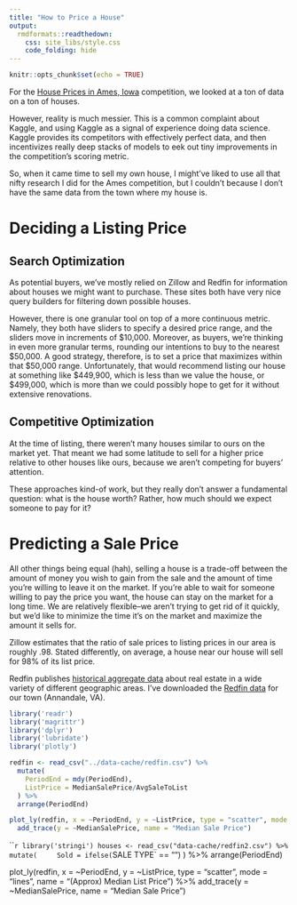 ```yaml
---
title: "How to Price a House"
output:
  rmdformats::readthedown:
    css: site_libs/style.css
    code_folding: hide
---
```


```r
knitr::opts_chunk$set(echo = TRUE)
```

For the [House Prices in Ames, Iowa](http://anthony.boyles.cc/portfolio/HousePricesInAmesIowa.html) competition, we looked at a ton of data on a ton of houses.

However, reality is much messier. This is a common complaint about Kaggle, and using Kaggle as a signal of experience doing data science. Kaggle provides its competitors with effectively perfect data, and then incentivizes really deep stacks of models to eek out tiny improvements in the competition's scoring metric.

So, when it came time to sell my own house, I might've liked to use all that nifty research I did for the Ames competition, but I couldn't because I don't have the same data from the town where my house is.

# Deciding a Listing Price

## Search Optimization

As potential buyers, we've mostly relied on Zillow and Redfin for information about houses we might want to purchase. These sites both have very nice query builders for filtering down possible houses.

However, there is one granular tool on top of a more continuous metric. Namely, they both have sliders to specify a desired price range, and the sliders move in increments of \$10,000. Moreover, as buyers, we're thinking in even more granular terms, rounding our intentions to buy to the nearest \$50,000. A good strategy, therefore, is to set a price that maximizes within that \$50,000 range. Unfortunately, that would recommend listing our house at something like \$449,900, which is less than we value the house, or \$499,000, which is more than we could possibly hope to get for it without extensive renovations.

## Competitive Optimization

At the time of listing, there weren't many houses similar to ours on the market yet. That meant we had some latitude to sell for a higher price relative to other houses like ours, because we aren't competing for buyers' attention.

These approaches kind-of work, but they really don't answer a fundamental question: what is the house worth? Rather, how much should we expect someone to pay for it?

# Predicting a Sale Price

All other things being equal (hah), selling a house is a trade-off between the amount of money you wish to gain from the sale and the amount of time you're willing to leave it on the market. If you're able to wait for someone willing to pay the price you want, the house can stay on the market for a long time. We are relatively flexible--we aren't trying to get rid of it quickly, but we'd like to minimize the time it's on the market and maximize the amount it sells for.

Zillow estimates that the ratio of sale prices to listing prices in our area is roughly .98. Stated differently, on average, a house near our house will sell for 98% of its list price.

Redfin publishes [historical aggregate data](https://www.redfin.com/blog/data-center) about real estate in a wide variety of different geographic areas. I've downloaded the [Redfin data](http://anthony.boyles.cc/data-cache/redfin.csv) for our town (Annandale, VA).

```r
library('readr')
library('magrittr')
library('dplyr')
library('lubridate')
library('plotly')

redfin <- read_csv("../data-cache/redfin.csv") %>%
  mutate(
    PeriodEnd = mdy(PeriodEnd),
    ListPrice = MedianSalePrice/AvgSaleToList
  ) %>%
  arrange(PeriodEnd)

plot_ly(redfin, x = ~PeriodEnd, y = ~ListPrice, type = "scatter", mode = "lines", name = "(Approx) Median List Price") %>%
  add_trace(y = ~MedianSalePrice, name = "Median Sale Price")
```

```r
library('stringi')
houses <- read_csv("data-cache/redfin2.csv") %>%
  mutate(
    Sold = ifelse(`SALE TYPE` == "")
  ) %>%
  arrange(PeriodEnd)

plot_ly(redfin, x = ~PeriodEnd, y = ~ListPrice, type = "scatter", mode = "lines", name = "(Approx) Median List Price") %>%
  add_trace(y = ~MedianSalePrice, name = "Median Sale Price")
